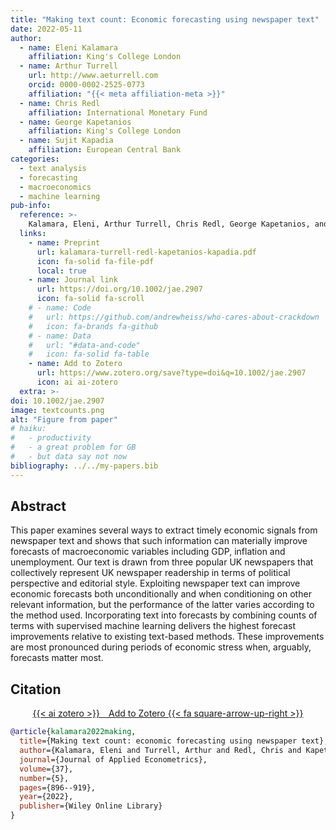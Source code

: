 ```yaml
---
title: "Making text count: Economic forecasting using newspaper text"
date: 2022-05-11
author:
  - name: Eleni Kalamara
    affiliation: King's College London
  - name: Arthur Turrell
    url: http://www.aeturrell.com
    orcid: 0000-0002-2525-0773
    affiliation: "{{< meta affiliation-meta >}}"
  - name: Chris Redl
    affiliation: International Monetary Fund
  - name: George Kapetanios
    affiliation: King's College London
  - name: Sujit Kapadia
    affiliation: European Central Bank
categories: 
  - text analysis
  - forecasting
  - macroeconomics
  - machine learning
pub-info:
  reference: >-
    Kalamara, Eleni, Arthur Turrell, Chris Redl, George Kapetanios, and Sujit Kapadia. "Making text count: economic forecasting using newspaper text." <i>Journal of Applied Econometrics</i> 37, no. 5 (2022): 896-919. doi: <a href="https://doi.org/10.1002/jae.2907"><code>10.1002/jae.2907</code></a>
  links:
    - name: Preprint
      url: kalamara-turrell-redl-kapetanios-kapadia.pdf
      icon: fa-solid fa-file-pdf
      local: true
    - name: Journal link
      url: https://doi.org/10.1002/jae.2907
      icon: fa-solid fa-scroll
    # - name: Code
    #   url: https://github.com/andrewheiss/who-cares-about-crackdown
    #   icon: fa-brands fa-github
    # - name: Data
    #   url: "#data-and-code"
    #   icon: fa-solid fa-table
    - name: Add to Zotero
      url: https://www.zotero.org/save?type=doi&q=10.1002/jae.2907
      icon: ai ai-zotero
  extra: >-
doi: 10.1002/jae.2907
image: textcounts.png
alt: "Figure from paper"
# haiku:
#   - productivity
#   - a great problem for GB
#   - but data say not now
bibliography: ../../my-papers.bib
---
```


<!-- ![](mismatch_img.png){fig-align="center" width=80%} -->

<!-- ## Important links

- [Working paper / preprint](LabourEconomics2021OccupationalMismatch.pdf)
- [Published paper](https://doi.org/10.1016/j.labeco.2021.102013) -->

## Abstract

This paper examines several ways to extract timely economic signals from newspaper text and shows that such information can materially improve forecasts of macroeconomic variables including GDP, inflation and unemployment. Our text is drawn from three popular UK newspapers that collectively represent UK newspaper readership in terms of political perspective and editorial style. Exploiting newspaper text can improve economic forecasts both unconditionally and when conditioning on other relevant information, but the performance of the latter varies according to the method used. Incorporating text into forecasts by combining counts of terms with supervised machine learning delivers the highest forecast improvements relative to existing text-based methods. These improvements are most pronounced during periods of economic stress when, arguably, forecasts matter most.

## Citation

<p class="buttons" style="text-align:center;">
<a class="btn btn-danger" target="_blank" href="https://www.zotero.org/save?type=doi&q=10.1002/jae.2907">{{< ai zotero >}}&emsp;Add to Zotero {{< fa square-arrow-up-right >}}</a>
</p>

```bibtex
@article{kalamara2022making,
  title={Making text count: economic forecasting using newspaper text},
  author={Kalamara, Eleni and Turrell, Arthur and Redl, Chris and Kapetanios, George and Kapadia, Sujit},
  journal={Journal of Applied Econometrics},
  volume={37},
  number={5},
  pages={896--919},
  year={2022},
  publisher={Wiley Online Library}
}
```
